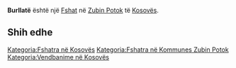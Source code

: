 {{Fshat në Kosovës
 | Emri                = Burllatë
| sqi_N_name = Burllatë
| sqi_N_FULL_NAME_RO = Burllatë
| sqi_N_FULL_NAME_ND_RO = Burllate
| sqi_N_SORT_NAME_RG = BURLLATE
| sqi_N_FULL_NAME_RG = Burllatë
| sqi_N_FULL_NAME_ND_RG = Burllate
| srp_N_name = Burlate
| srp_N_FULL_NAME_RO = Burlate
| srp_N_FULL_NAME_ND_RO = Burlate
| srp_N_SORT_NAME_RG = BURLATE
| srp_N_FULL_NAME_RG = Burlate
| srp_N_FULL_NAME_ND_RG = Burlate
| srp_NS_name = Бурлате
| srp_NS_FULL_NAME_RO = Бурлате
| srp_NS_FULL_NAME_ND_RO = Бурлате
| srp_NS_SORT_NAME_RG = БУРЛАТЕ
| srp_NS_FULL_NAME_RG = Бурлате
| srp_NS_FULL_NAME_ND_RG = Бурлате

 | Emri (Rasa dhanore) = 
 | Figura              = 
 | Shteti              = Kosovo
 | Komuna              = Zubin Potok
 | Kodi postar         = 
 | Sipërfaqja          = 

 | Popullsia           = 

 | Regj. i popullsisë  = 
 | Dend. e popullsisë  = 
 | Faqja zyrtare       = 
 <!--- Koordinatat ----> 
 | Gjerësia            = 42.970556
 | Gjatësia            = 20.597778
 | Lartësia            = 
}}
'''Burllatë''' është një [[Fshat]] në [[Zubin Potok]] të [[Kosovës]].

<!-- == Gjeografia == -->
<!-- == Historia == -->
<!-- == Demografia == -->
== Shih edhe ==
{{Komuna Zubin Potok}}
{{Kosovo-Administrata-Cung}}

[[Kategoria:Fshatra në Kosovës]]
[[Kategoria:Fshatra në Kommunes Zubin Potok]]
[[Kategoria:Vendbanime në Kosovës]]